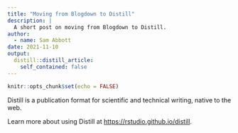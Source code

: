 ```yaml
---
title: "Moving from Blogdown to Distill"
description: |
  A short post on moving from Blogdown to Distill.
author:
  - name: Sam Abbott
date: 2021-11-10
output:
  distill::distill_article:
    self_contained: false
---
```



```r
knitr::opts_chunk$set(echo = FALSE)
```

Distill is a publication format for scientific and technical writing, native to the web.

Learn more about using Distill at <https://rstudio.github.io/distill>.



